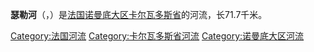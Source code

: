 {{noteTA|G1=法国地名}}
{{Infobox river
  | name              = 瑟勒河<br>Seulles
  | name_native       = 
  | name_native_lang  = 
  | image             = FranceNormandieBuceelsAudrieuLaSeulles.jpg
  | image_caption     = 
  | source1_location  = 
  | mouth_location    = [[英吉利海峡|英吉利海峡]]
  | mouth_coordinates = {{coord|49.3375|N|0.4569|W|source:wikidata|display=it}}
  | subdivision_type1 = 国家
  | subdivision_name1 = {{FR}}
  | length            = {{convert|71.7|km|mi|abbr=on}}
  | source1_elevation = 
  | discharge1_avg    = 
  | basin_size        = 
}}
'''瑟勒河'''（{{lang-fr|Seulles}}，{{IPA-fr|sœl}}）是[[法国|法国]][[诺曼底大区|诺曼底大区]][[卡尔瓦多斯省|卡尔瓦多斯省]]的河流，长71.7千米。

[[Category:法国河流|Category:法国河流]]
[[Category:卡尔瓦多斯省河流|Category:卡尔瓦多斯省河流]]
[[Category:诺曼底大区河流|Category:诺曼底大区河流]]
{{france-geo-stub}}